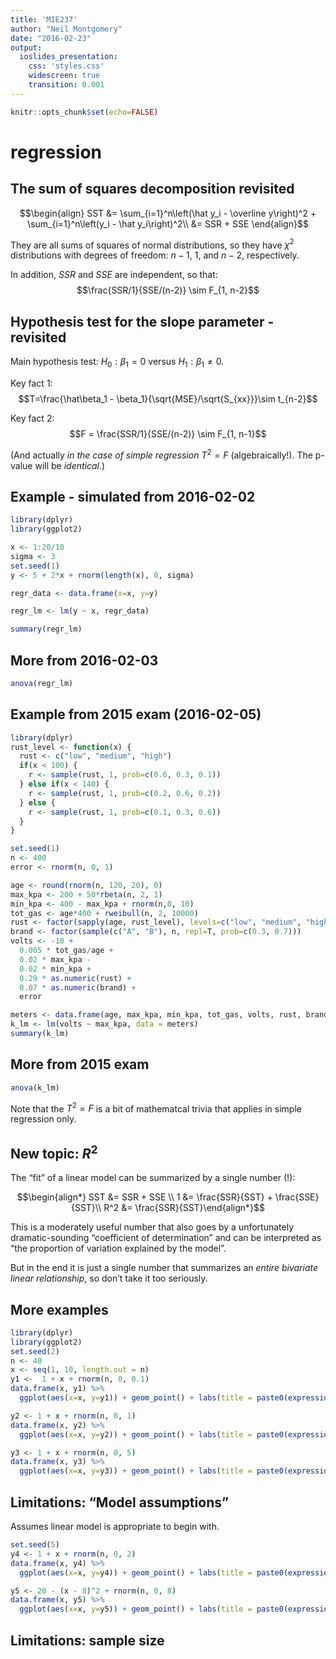 ```yaml
---
title: 'MIE237'
author: "Neil Montgomery"
date: "2016-02-23"
output: 
  ioslides_presentation: 
    css: 'styles.css' 
    widescreen: true 
    transition: 0.001
---
```

\newcommand{\Var}[1]{\text{Var}\left( #1 \right)}
\newcommand{\E}[1]{E\left( #1 \right)}
\newcommand{\Sample}[1]{#1_1,\ldots,#1_n}
\newcommand{\od}[2]{\overline #1_{#2\cdot}}
\newcommand{\flist}[2]{\{#1_1, #1_2, \ldots, #1_#2\}}
\newcommand{\samp}[2]{#1_1, #1_2, \ldots, #1_#2}
\renewcommand{\bar}[1]{\overline{#1}}
\newcommand{\ve}{\varepsilon}
\newcommand{\bs}[1]{\boldsymbol{#1}}



```r
knitr::opts_chunk$set(echo=FALSE)
```

# regression

## The sum of squares decomposition revisited

$$\begin{align}
SST &= \sum_{i=1}^n\left(\hat y_i - \overline y\right)^2 +
\sum_{i=1}^n\left(y_i - \hat y_i\right)^2\\
&= SSR + SSE
\end{align}$$

They are all sums of squares of normal distributions, so they have $\chi^2$ distributions with degrees of freedom: $n-1$, $1$, and $n-2$, respectively. 

In addition, $SSR$ and $SSE$ are independent, so that:
$$\frac{SSR/1}{SSE/(n-2)} \sim F_{1, n-2}$$

## Hypothesis test for the slope parameter - revisited

Main hypothesis test: $H_0:\beta_1=0$ versus $H_1:\beta_1\ne 0$. 

Key fact 1:
$$T=\frac{\hat\beta_1 - \beta_1}{\sqrt{MSE}/\sqrt{S_{xx}}}\sim t_{n-2}$$

Key fact 2:
$$F = \frac{SSR/1}{SSE/(n-2)} \sim F_{1, n-1}$$

(And actually *in the case of simple regression* $T^2 = F$ (algebraically!). The p-value will be *identical*.)

## Example - simulated from 2016-02-02

```r
library(dplyr)
library(ggplot2)

x <- 1:20/10
sigma <- 3
set.seed(1)
y <- 5 + 2*x + rnorm(length(x), 0, sigma)

regr_data <- data.frame(x=x, y=y)

regr_lm <- lm(y ~ x, regr_data)

summary(regr_lm)
```

## More from 2016-02-03

```r
anova(regr_lm)
```

## Example from 2015 exam (2016-02-05)

```r
library(dplyr)
rust_level <- function(x) {
  rust <- c("low", "medium", "high")
  if(x < 100) {
    r <- sample(rust, 1, prob=c(0.6, 0.3, 0.1))
  } else if(x < 140) {
    r <- sample(rust, 1, prob=c(0.2, 0.6, 0.2))
  } else {
    r <- sample(rust, 1, prob=c(0.1, 0.3, 0.6))
  }
}

set.seed(1)
n <- 400
error <- rnorm(n, 0, 1)

age <- round(rnorm(n, 120, 20), 0)
max_kpa <- 200 + 50*rbeta(n, 2, 1)
min_kpa <- 400 - max_kpa + rnorm(n,0, 10)
tot_gas <- age*400 + rweibull(n, 2, 10000)
rust <- factor(sapply(age, rust_level), levels=c("low", "medium", "high"), ordered=T)
brand <- factor(sample(c("A", "B"), n, repl=T, prob=c(0.3, 0.7)))
volts <- -10 + 
  0.005 * tot_gas/age + 
  0.02 * max_kpa - 
  0.02 * min_kpa + 
  0.29 * as.numeric(rust) + 
  0.07 * as.numeric(brand) + 
  error

meters <- data.frame(age, max_kpa, min_kpa, tot_gas, volts, rust, brand)
k_lm <- lm(volts ~ max_kpa, data = meters)
summary(k_lm)
```

## More from 2015 exam

```r
anova(k_lm)
```

Note that the $T^2 = F$ is a bit of mathematcal trivia that applies in simple regression only. 

## New topic: $R^2$ { .build }

The "fit" of a linear model can be summarized by a single number (!):

$$\begin{align*}
SST &= SSR + SSE \\
1 &= \frac{SSR}{SST} + \frac{SSE}{SST}\\
R^2 &= \frac{SSR}{SST}\end{align*}$$

This is a moderately useful number that also goes by a unfortunately dramatic-sounding "coefficient of determination" and can be interpreted as "the proportion of variation explained by the model". 

But in the end it is just a single number that summarizes an *entire bivariate linear relationship*, so don't take it too seriously. 

## More examples

```r
library(dplyr)
library(ggplot2)
set.seed(2)
n <- 40
x <- seq(1, 10, length.out = n)
y1 <-  1 + x + rnorm(n, 0, 0.1)
data.frame(x, y1) %>% 
  ggplot(aes(x=x, y=y1)) + geom_point() + labs(title = paste0(expression(R^2), " = ", cor(x, y1)^2))

y2 <- 1 + x + rnorm(n, 0, 1)
data.frame(x, y2) %>% 
  ggplot(aes(x=x, y=y2)) + geom_point() + labs(title = paste0(expression(R^2), " = ", cor(x, y2)^2))

y3 <- 1 + x + rnorm(n, 0, 5)
data.frame(x, y3) %>% 
  ggplot(aes(x=x, y=y3)) + geom_point() + labs(title = paste0(expression(R^2), " = ", cor(x, y3)^2))

```

## Limitations: "Model assumptions"

Assumes linear model is appropriate to begin with.

```r
set.seed(5)
y4 <- 1 + x + rnorm(n, 0, 2)
data.frame(x, y4) %>% 
  ggplot(aes(x=x, y=y4)) + geom_point() + labs(title = paste0(expression(R^2), " = ", cor(x, y4)^2)) 

y5 <- 20 - (x - 8)^2 + rnorm(n, 0, 8)
data.frame(x, y5) %>% 
  ggplot(aes(x=x, y=y5)) + geom_point() + labs(title = paste0(expression(R^2), " = ", cor(x, y5)^2)) 
```

## Limitations: sample size

